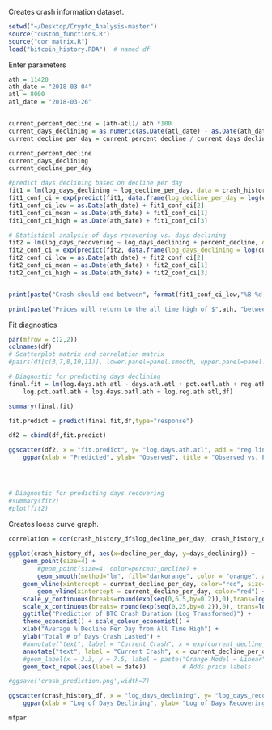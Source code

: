 

Creates crash information dataset. 
```r
setwd("~/Desktop/Crypto_Analysis-master")
source("custom_functions.R")
source("cor_matrix.R")
load("bitcoin_history.RDA")  # named df
```


Enter parameters
```r
ath = 11420
ath_date = "2018-03-04"
atl = 8000
atl_date = "2018-03-26"


current_percent_decline = (ath-atl)/ ath *100      
current_days_declining = as.numeric(as.Date(atl_date) - as.Date(ath_date))
current_decline_per_day = current_percent_decline / current_days_declining

current_percent_decline
current_days_declining
current_decline_per_day
```



```r
#predict days declining based on decline per day
fit1 = lm(log_days_declining ~ log_decline_per_day, data = crash_history_df)
fit1_conf_ci = exp(predict(fit1, data.frame(log_decline_per_day = log(current_decline_per_day)), se.fit=T, type='response',interval = "conf")$fit)
fit1_conf_ci_low = as.Date(ath_date) + fit1_conf_ci[2]
fit1_conf_ci_mean = as.Date(ath_date) + fit1_conf_ci[1]
fit1_conf_ci_high = as.Date(ath_date) + fit1_conf_ci[3]

# Statistical analysis of days recovering vs. days declining
fit2 = lm(log_days_recovering ~ log_days_declining + percent_decline, data = crash_history_df)
fit2_conf_ci = exp(predict(fit2, data.frame(log_days_declining = log(current_days_declining), percent_decline = current_percent_decline), se.fit=T, type='response',interval = "conf")$fit)
fit2_conf_ci_low = as.Date(ath_date) + fit2_conf_ci[2]
fit2_conf_ci_mean = as.Date(ath_date) + fit2_conf_ci[1]
fit2_conf_ci_high = as.Date(ath_date) + fit2_conf_ci[3]


print(paste("Crash should end between", format(fit1_conf_ci_low,"%B %d, %Y"), "and", format(fit1_conf_ci_high,"%B %d, %Y"), "with an expected date of", format(fit1_conf_ci_mean,"%B %d, %Y")))

print(paste("Prices will return to the all time high of $",ath, "between", format(fit2_conf_ci_low,"%B %d, %Y"), "and", format(fit2_conf_ci_high,"%B %d, %Y"), "with an expected date of", format(fit2_conf_ci_mean,"%B %d, %Y")))
```

Fit diagnostics
```r
par(mfrow = c(2,2))
colnames(df)
# Scatterplot matrix and correlation matrix
#pairs(df[c(3,7,8,10,11)], lower.panel=panel.smooth, upper.panel=panel.cor)

# Diagnostic for predicting days declining
final.fit = lm(log.days.ath.atl ~ days.ath.atl + pct.oatl.ath + reg.ath.atl + 
    log.pct.oatl.ath + log.days.oatl.ath + log.reg.ath.atl,df)

summary(final.fit)

fit.predict = predict(final.fit,df,type="response")

df2 = cbind(df,fit.predict)

ggscatter(df2, x = "fit.predict", y= "log.days.ath.atl", add = "reg.line", conf.int = TRUE, cor.coef = TRUE, cor.method = "pearson") %>%
    ggpar(xlab = "Predicted", ylab= "Observed", title = "Observed vs. Predicted Duration of BTC Corrections (Log Transformed)")




# Diagnostic for predicting days recovering
#summary(fit2)
#plot(fit2)

```



Creates loess curve graph. 
```r
correlation = cor(crash_history_df$log_decline_per_day, crash_history_df$log_days_declining)
    
ggplot(crash_history_df, aes(x=decline_per_day, y=days_declining)) +
    geom_point(size=4) +
	    #geom_point(size=4, color=percent_decline) +
        geom_smooth(method="lm", fill="darkorange", color = "orange", alpha = 0.3, size=2) +
    geom_vline(xintercept = current_decline_per_day, color="red", size=10,alpha=0.3) +
	    geom_vline(xintercept = current_decline_per_day, color="red") +
    scale_y_continuous(breaks=round(exp(seq(0,6.5,by=0.2)),0),trans=log2_trans()) +
    scale_x_continuous(breaks= round(exp(seq(0,25,by=0.2)),0), trans=log2_trans()) +
    ggtitle("Prediction of BTC Crash Duration (Log Transformed)") +
    theme_economist() + scale_colour_economist() +
    xlab("Average % Decline Per Day from All Time High") +
    ylab("Total # of Days Crash Lasted") +
    #annotate("text", label = "Current Crash", x = exp(current_decline_per_day - 0.05), y = 1.5, size = 4, colour = "red") +
	annotate("text", label = "Current Crash", x = current_decline_per_day - 0.05, y = 1.5, size = 4, colour = "red") +
    #geom_label(x = 3.3, y = 7.5, label = paste("Orange Model = Linear", "\n", "Green Model = Loess", "\n", "Correlation = ", as.character(round(correlation,2)))) +
    geom_text_repel(aes(label = date))          # Adds price labels

#ggsave('crash_prediction.png',width=7)
```

```r
ggscatter(crash_history_df, x = "log_days_declining", y= "log_days_recovering", add = "reg.line", conf.int = TRUE, cor.coef = TRUE, cor.method = "pearson") %>%
    ggpar(xlab = "Log of Days Declining", ylab= "Log of Days Recovering", title = "Predicting Number of Days to Recover to All Time High")

mfpar
```

